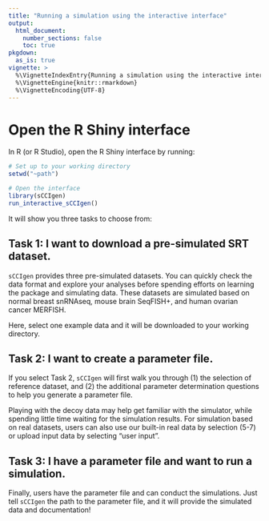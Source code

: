 ```yaml
---
title: "Running a simulation using the interactive interface"
output: 
  html_document:
    number_sections: false
    toc: true
pkgdown:
  as_is: true
vignette: >
  %\VignetteIndexEntry{Running a simulation using the interactive interface}
  %\VignetteEngine{knitr::rmarkdown}
  %\VignetteEncoding{UTF-8}
---
```


# Open the R Shiny interface

In R (or R Studio), open the R Shiny interface by running: 

```r
# Set up to your working directory 
setwd("~path")

# Open the interface
library(sCCIgen)
run_interactive_sCCIgen()
```

It will show you three tasks to choose from: 

## Task 1: I want to download a pre-simulated SRT dataset. 

`sCCIgen` provides three pre-simulated datasets. You can quickly check the data format and explore your analyses before spending efforts on learning the package and simulating data. These datasets are simulated based on normal breast snRNAseq, mouse brain SeqFISH+, and human ovarian cancer MERFISH. 

Here, select one example data and it will be downloaded to your working directory. 

## Task 2: I want to create a parameter file.

If you select Task 2, `sCCIgen` will first walk you through (1) the selection of reference dataset, and (2) the additional parameter determination questions to help you generate a parameter file. 

Playing with the decoy data may help get familiar with the simulator, while spending little time waiting for the simulation results. For simulation based on real datasets, users can also use our built-in real data by selection (5-7) or upload input data by selecting "user input".   

## Task 3: I have a parameter file and want to run a simulation.

Finally, users have the parameter file and can conduct the simulations. Just tell `sCCIgen` the path to the parameter file, and it will provide the simulated data and documentation! 

